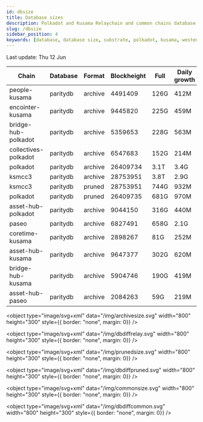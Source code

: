 ```yaml
---
id: dbsize
title: Database sizes
description: Polkadot and Kusama Relaychain and common chains database sizes
slug: /dbsize
sidebar_position: 4
keywords: [database, database size, substrate, polkadot, kusama, westend]
---
```



Last update: Thu 12 Jun

| Chain    | Database   | Format | Blockheight | Full         | Daily growth |
| ------------------------| ----------- | -------- | ------- | ---------- | ----- | 
| people-kusama | paritydb | archive | 4491409 | 126G | 412M |
| encointer-kusama | paritydb | archive | 9445820 | 225G | 459M |
| bridge-hub-polkadot | paritydb | archive | 5359653 | 228G | 563M |
| collectives-polkadot | paritydb | archive | 6547683 | 152G | 214M |
| polkadot | paritydb | archive | 26409734 | 3.1T | 3.4G |
| ksmcc3 | paritydb | archive | 28753951 | 3.8T | 2.9G |
| ksmcc3 | paritydb | pruned | 28753951 | 744G | 932M |
| polkadot | paritydb | pruned | 26409735 | 681G | 970M |
| asset-hub-polkadot | paritydb | archive | 9044150 | 316G | 440M |
| paseo | paritydb | archive | 6827491 | 658G | 2.1G |
| coretime-kusama | paritydb | archive | 2898267 | 81G | 252M |
| asset-hub-kusama | paritydb | archive | 9647377 | 302G | 620M |
| bridge-hub-kusama | paritydb | archive | 5904746 | 190G | 419M |
| asset-hub-paseo | paritydb | archive | 2084263 | 59G | 219M |
<object type="image/svg+xml" data="/img/archivesize.svg" width="800" height="300" style={{ border: "none", margin: 0}} />

<object type="image/svg+xml" data="/img/dbdiffrelay.svg" width="800" height="300" style={{ border: "none", margin: 0}} />

<object type="image/svg+xml" data="/img/prunedsize.svg" width="800" height="300" style={{ border: "none", margin: 0}} />

<object type="image/svg+xml" data="/img/dbdiffpruned.svg" width="800" height="300" style={{ border: "none", margin: 0}} />

<object type="image/svg+xml" data="/img/commonsize.svg" width="800" height="300" style={{ border: "none", margin: 0}} />

<object type="image/svg+xml" data="/img/dbdiffcommon.svg" width="800" height="300" style={{ border: "none", margin: 0}} />

